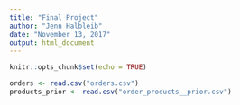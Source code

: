 ```yaml
---
title: "Final Project"
author: "Jenn Halbleib"
date: "November 13, 2017"
output: html_document
---
```


```r
knitr::opts_chunk$set(echo = TRUE)
```

```r
orders <- read.csv("orders.csv")
products_prior <- read.csv("order_products__prior.csv")
```

